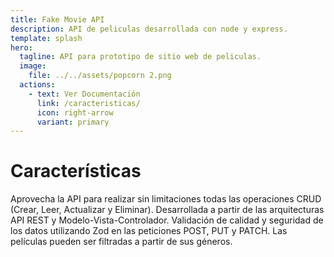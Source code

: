 ```yaml
---
title: Fake Movie API
description: API de peliculas desarrollada con node y express.
template: splash
hero:
  tagline: API para prototipo de sitio web de peliculas.
  image:
    file: ../../assets/popcorn 2.png
  actions:
    - text: Ver Documentación
      link: /caracteristicas/
      icon: right-arrow
      variant: primary
---
```



<h1>Características</h1>

<CardGrid stagger>
	<Card title="Todas las operaciones CRUD" icon="pencil">
		Aprovecha la API para realizar sin limitaciones todas las operaciones CRUD (Crear, Leer, Actualizar y Eliminar).
	</Card>
	<Card title="API REST & MVC" icon="puzzle">
		Desarrollada a partir de las arquitecturas API REST y Modelo-Vista-Controlador.
	</Card>
	<Card title="Validaciones" icon="approve-check-circle">
		Validación de calidad y seguridad de los datos utilizando Zod en las peticiones POST, PUT y PATCH.
	</Card>
	<Card title="Filtros" icon="magnifier">
		Las películas pueden ser filtradas a partir de sus géneros.
	</Card>
</CardGrid>
